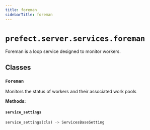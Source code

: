 ```yaml
---
title: foreman
sidebarTitle: foreman
---
```


# `prefect.server.services.foreman`



Foreman is a loop service designed to monitor workers.


## Classes

### `Foreman` <sup><a href="https://github.com/PrefectHQ/prefect/blob/main/src/prefect/server/services/foreman.py#L34" target="_blank"><Icon icon="github" size="14" /></a></sup>


Monitors the status of workers and their associated work pools


**Methods:**

#### `service_settings` <sup><a href="https://github.com/PrefectHQ/prefect/blob/main/src/prefect/server/services/foreman.py#L40" target="_blank"><Icon icon="github" size="14" /></a></sup>

```python
service_settings(cls) -> ServicesBaseSetting
```
